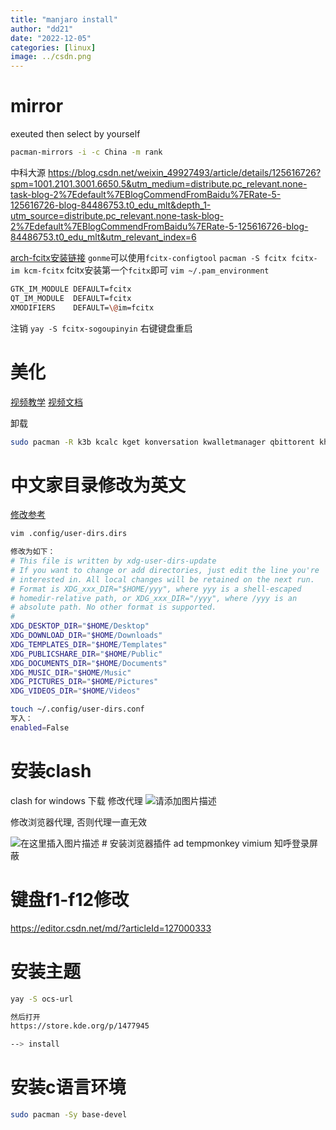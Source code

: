 ```yaml
---
title: "manjaro install"
author: "dd21"
date: "2022-12-05" 
categories: [linux]
image: ../csdn.png
---
```



# mirror 
exeuted then  select by yourself
```bash
pacman-mirrors -i -c China -m rank
```
中科大源
[https://blog.csdn.net/weixin_49927493/article/details/125616726?spm=1001.2101.3001.6650.5&utm_medium=distribute.pc_relevant.none-task-blog-2%7Edefault%7EBlogCommendFromBaidu%7ERate-5-125616726-blog-84486753.t0_edu_mlt&depth_1-utm_source=distribute.pc_relevant.none-task-blog-2%7Edefault%7EBlogCommendFromBaidu%7ERate-5-125616726-blog-84486753.t0_edu_mlt&utm_relevant_index=6](https://blog.csdn.net/weixin_49927493/article/details/125616726?spm=1001.2101.3001.6650.5&utm_medium=distribute.pc_relevant.none-task-blog-2~default~BlogCommendFromBaidu~Rate-5-125616726-blog-84486753.t0_edu_mlt&depth_1-utm_source=distribute.pc_relevant.none-task-blog-2~default~BlogCommendFromBaidu~Rate-5-125616726-blog-84486753.t0_edu_mlt&utm_relevant_index=6)

[arch-fcitx安装链接](https://wiki.archlinux.org/title/Fcitx_%28%E7%AE%80%E4%BD%93%E4%B8%AD%E6%96%87%29)
`gonme`可以使用`fcitx-configtool`
`pacman -S fcitx fcitx-im kcm-fcitx `
fcitx安装第一个`fcitx`即可
`vim ~/.pam_environment`

```bash
GTK_IM_MODULE DEFAULT=fcitx
QT_IM_MODULE  DEFAULT=fcitx
XMODIFIERS    DEFAULT=\@im=fcitx
```

注销
`yay -S fcitx-sogoupinyin`
右键键盘重启

# 美化
[视频教学](https://www.bilibili.com/video/BV1GL4y1G747/?spm_id_from=333.788.top_right_bar_window_history.content.click&vd_source=c0157a4afd2e47c7662431fd9d2739fb&t=1371.2)
[视频文档](http://note.youdao.com/s/RTTSzizX)


卸载
```bash
sudo pacman -R k3b kcalc kget konversation kwalletmanager qbittorent khelpercenter steam elisa htop yakuake timeshift timeshift-autosnap-manjaro matray manjaro-hello ksystemlog manjaro-documentation-en ksysguard onlyoffice-desktopeditors kfind kwrite okular
```
# 中文家目录修改为英文
[修改参考](https://bbs.deepin.org/zh/post/138557)
```bash
vim .config/user-dirs.dirs

修改为如下：
# This file is written by xdg-user-dirs-update
# If you want to change or add directories, just edit the line you're
# interested in. All local changes will be retained on the next run.
# Format is XDG_xxx_DIR="$HOME/yyy", where yyy is a shell-escaped
# homedir-relative path, or XDG_xxx_DIR="/yyy", where /yyy is an
# absolute path. No other format is supported.
# 
XDG_DESKTOP_DIR="$HOME/Desktop"
XDG_DOWNLOAD_DIR="$HOME/Downloads"
XDG_TEMPLATES_DIR="$HOME/Templates"
XDG_PUBLICSHARE_DIR="$HOME/Public"
XDG_DOCUMENTS_DIR="$HOME/Documents"
XDG_MUSIC_DIR="$HOME/Music"
XDG_PICTURES_DIR="$HOME/Pictures"
XDG_VIDEOS_DIR="$HOME/Videos"

touch ~/.config/user-dirs.conf
写入：
enabled=False
```

# 安装clash
clash for windows 下载
修改代理
![请添加图片描述](https://img-blog.csdnimg.cn/798fa9e34b9b4d1186a9da5910bb9839.png)

修改浏览器代理, 否则代理一直无效

![在这里插入图片描述](https://img-blog.csdnimg.cn/9d183bd91caf4254aa5a62e5f8dcc892.png)
# 安装浏览器插件
ad
tempmonkey
vimium
知呼登录屏蔽

# 键盘f1-f12修改
[https://editor.csdn.net/md/?articleId=127000333](https://editor.csdn.net/md/?articleId=127000333)

# 安装主题
```bash
yay -S ocs-url

然后打开
https://store.kde.org/p/1477945

--> install 
```

# 安装c语言环境

```bash
sudo pacman -Sy base-devel
```


